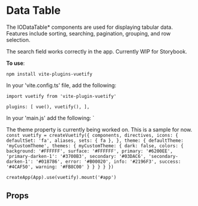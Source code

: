 
<Meta of={DataTableBase} />

# Data Table

The IODataTable* components are used for displaying tabular data. Features include sorting, searching, pagination, grouping, and row selection.

The search field works correctly in the app. Currently WIP for Storybook.

**To use**:

`npm install vite-plugins-vuetify`

In your 'vite.config.ts' file, add the following:

`import vuetify from 'vite-plugin-vuetify'`

`plugins: [
    vue(),
    vuetify(),
  ],
  `

In your 'main.js' add the following:
`

The theme property is currently being worked on. This is a sample for now.
`const vuetify = createVuetify({
    components,
    directives,
    icons: {
        defaultSet: 'fa',
        aliases,
        sets: {
            fa
        },
    },
    theme: {
        defaultTheme: 'myCustomTheme',
        themes: {
            myCustomTheme: {
                dark: false,
                colors: {
                    background: '#FFFFFF',
                    surface: '#FFFFFF',
                    primary: '#6200EE',
                    'primary-darken-1': '#3700B3',
                    secondary: '#03DAC6',
                    'secondary-darken-1': '#018786',
                    error: '#B00020',
                    info: '#2196F3',
                    success: '#4CAF50',
                    warning: '#FB8C00'
                }
            }
        }
    }
})`

`createApp(App).use(vuetify).mount('#app')`

<Primary />

## Props

<Controls />

